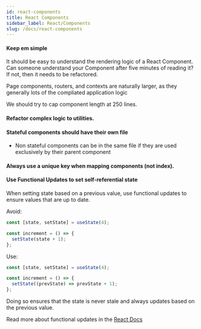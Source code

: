```yaml
---
id: react-components
title: React Components
sidebar_label: React/Components
slug: /docs/react-components
---
```



#### Keep em simple

It should be easy to understand the rendering logic of a React Component. Can someone understand your Component after five minutes of reading it? If not, then it needs to be refactored.

Page components, routers, and contexts are naturally larger, as they generally lots of the compliated application logic

We should try to cap component length at 250 lines.

#### Refactor complex logic to utilities.

#### Stateful components should have their own file

- Non stateful components can be in the same file if they are used exclusively by their parent component

#### Always use a unique key when mapping components (not index).

#### Use Functional Updates to set self-referential state

When setting state based on a previous value, use functional updates to ensure values that are up to date.

Avoid:

```js
const [state, setState] = useState(4);

const increment = () => {
  setState(state + 1);
};
```

Use:

```js
const [state, setState] = useState(4);

const increment = () => {
  setState((prevState) => prevState + 1);
};
```

Doing so ensures that the state is never stale and always updates based on the previous value.

Read more about functional updates in the <a href='https://reactjs.org/docs/hooks-reference.html#functional-updates'> React Docs </a>
